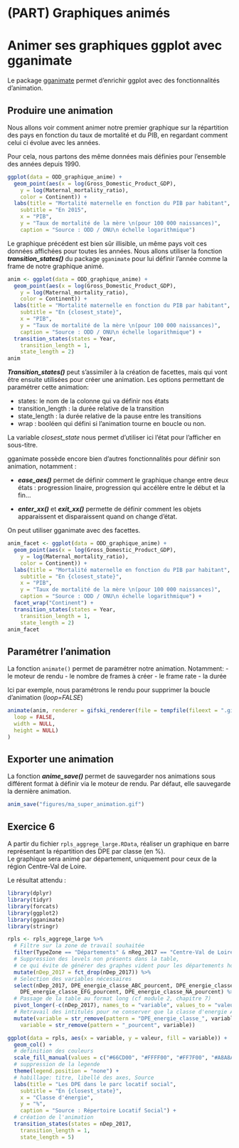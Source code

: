 # (PART) Graphiques animés {-}

# Animer ses graphiques ggplot avec gganimate

Le package [gganimate](https://gganimate.com/) permet d'enrichir ggplot avec des fonctionnalités d'animation.

## Produire une animation

Nous allons voir comment animer notre premier graphique sur la répartition des pays en fonction du taux de mortalité et du PIB, en regardant comment celui ci évolue avec les années.

Pour cela, nous partons des même données mais définies pour l'ensemble des années depuis 1990.

```r
ggplot(data = ODD_graphique_anime) +
  geom_point(aes(x = log(Gross_Domestic_Product_GDP),
    y = log(Maternal_mortality_ratio),
    color = Continent)) +
  labs(title = "Mortalité maternelle en fonction du PIB par habitant",
    subtitle = "En 2015",
    x = "PIB",
    y = "Taux de mortalité de la mère \n(pour 100 000 naissances)",
    caption = "Source : ODD / ONU\n échelle logarithmique")
```

Le graphique précédent est bien sûr illisible, un même pays voit ces données affichées pour toutes les années.
Nous allons utiliser la fonction ***transition_states()*** du package `gganimate` pour lui définir l'année comme la frame de notre graphique animé.


```r
anim <- ggplot(data = ODD_graphique_anime) +
  geom_point(aes(x = log(Gross_Domestic_Product_GDP),
    y = log(Maternal_mortality_ratio),
    color = Continent)) +
  labs(title = "Mortalité maternelle en fonction du PIB par habitant",
    subtitle = "En {closest_state}",
    x = "PIB",
    y = "Taux de mortalité de la mère \n(pour 100 000 naissances)",
    caption = "Source : ODD / ONU\n échelle logarithmique") +
  transition_states(states = Year,
    transition_length = 1,
    state_length = 2)
anim
```

***Transition_states()*** peut s'assimiler à la création de facettes, mais qui vont être ensuite utilisées pour créer une animation. Les options permettant de paramétrer cette animation:

- states: le nom de la colonne qui va définir nos états
- transition_length : la durée relative de la transition
- state_length : la durée relative de la pause entre les transitions
- wrap : booléen qui défini si l'animation tourne en boucle ou non.

La variable *closest_state* nous permet d'utiliser ici l'état pour l'afficher en sous-titre.

gganimate possède encore bien d'autres fonctionnalités pour définir son animation, notamment :

- ***ease_aes()*** permet de définir comment le graphique change entre deux états : progression linaire, progression qui accélère entre le début et la fin...

- ***enter_xx()*** et ***exit_xx()*** permette de définir comment les objets apparaissent et disparaissent quand on change d'état.

On peut utiliser gganimate avec des facettes.

```r
anim_facet <- ggplot(data = ODD_graphique_anime) +
  geom_point(aes(x = log(Gross_Domestic_Product_GDP),
    y = log(Maternal_mortality_ratio),
    color = Continent)) +
  labs(title = "Mortalité maternelle en fonction du PIB par habitant",
    subtitle = "En {closest_state}",
    x = "PIB",
    y = "Taux de mortalité de la mère \n(pour 100 000 naissances)",
    caption = "Source : ODD / ONU\n échelle logarithmique") +
  facet_wrap("Continent") +
  transition_states(states = Year,
    transition_length = 1,
    state_length = 2)
anim_facet
```

## Paramétrer l'animation

La fonction `animate()` permet de paramétrer notre animation. Notamment:
- le moteur de rendu 
- le nombre de frames à créer
- le frame rate
- la durée

Ici par exemple, nous paramétrons le rendu pour supprimer la boucle d'animation (*loop=FALSE*)

```r
animate(anim, renderer = gifski_renderer(file = tempfile(fileext = ".gif"),
  loop = FALSE,
  width = NULL,
  height = NULL)
)
```

## Exporter une animation

La fonction ***anime_save()*** permet de sauvegarder nos animations sous différent format à définir via le moteur de rendu.
Par défaut, elle sauvegarde la dernière animation.

```r
anim_save("figures/ma_super_animation.gif")
```

## Exercice 6

A partir du fichier `rpls_aggrege_large.RData`, réaliser un graphique en barre représentant la répartition des DPE par classe (en %).  
Le graphique sera animé par département, uniquement pour ceux de la région Centre-Val de Loire.

Le résultat attendu : 

```r
library(dplyr)
library(tidyr)
library(forcats)
library(ggplot2)
library(gganimate)
library(stringr)

rpls <- rpls_aggrege_large %>%
  # Filtre sur la zone de travail souhaitée
  filter(TypeZone == "Départements" & nReg_2017 == "Centre-Val de Loire") %>%
  # Suppression des levels non présents dans la table,
  # ce qui évite de générer des graphes vident pour les départements hors Centre-Val de Loire
  mutate(nDep_2017 = fct_drop(nDep_2017)) %>%
  # Selection des variables nécessaires
  select(nDep_2017, DPE_energie_classe_ABC_pourcent, DPE_energie_classe_D_pourcent,
    DPE_energie_classe_EFG_pourcent, DPE_energie_classe_NA_pourcent) %>%
  # Passage de la table au format long (cf module 2, chapitre 7)
  pivot_longer(-c(nDep_2017), names_to = "variable", values_to = "valeur") %>%
  # Retravail des intitulés pour ne conserver que la classe d'energie ABC/D/EGF/NA
  mutate(variable = str_remove(pattern = "DPE_energie_classe_", variable),
    variable = str_remove(pattern = "_pourcent", variable))

ggplot(data = rpls, aes(x = variable, y = valeur, fill = variable)) +
  geom_col() +
  # definition des couleurs
  scale_fill_manual(values = c("#66CD00", "#FFFF00", "#FF7F00", "#A8A8A8")) +
  # suppression de la legende
  theme(legend.position = "none") +
  # habillage: titre, libellé des axes, Source
  labs(title = "Les DPE dans le parc locatif social",
    subtitle = "En {closest_state}",
    x = "Classe d'énergie",
    y = "%",
    caption = "Source : Répertoire Locatif Social") +
  # création de l'animation
  transition_states(states = nDep_2017,
    transition_length = 1,
    state_length = 5)
```
